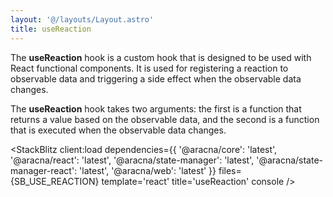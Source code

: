 ```yaml
---
layout: '@/layouts/Layout.astro'
title: useReaction
---
```



The **useReaction** hook is a custom hook that is designed to be used with React functional components. It is used for registering a reaction to observable data and triggering a side effect when the observable data changes.

The **useReaction** hook takes two arguments: the first is a function that returns a value based on the observable data, and the second is a function that is executed when the observable data changes.

<StackBlitz
  client:load
  dependencies={{
    '@aracna/core': 'latest',
    '@aracna/react': 'latest',
    '@aracna/state-manager': 'latest',
    '@aracna/state-manager-react': 'latest',
    '@aracna/web': 'latest'
  }}
  files={SB_USE_REACTION}
  template='react'
  title='useReaction'
  console
/>

